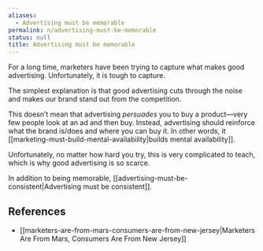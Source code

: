 ```yaml
---
aliases:
  - Advertising must be memorable
permalink: n/advertising-must-be-memorable
status: null
title: Advertising must be memorable
---
```

For a long time, marketers have been trying to capture what makes good advertising. Unfortunately, it is tough to capture.

The simplest explanation is that good advertising cuts through the noise and makes our brand stand out from the competition.

This doesn’t mean that advertising _persuades_ you to buy a product—very few people look at an ad and then buy. Instead, advertising should reinforce what the brand is/does and where you can buy it. In other words, it [[marketing-must-build-mental-availability|builds mental availability]].

Unfortunately, no matter how hard you try, this is very complicated to teach, which is why good advertising is so scarce.

In addition to being memorable, [[advertising-must-be-consistent|Advertising must be consistent]].

## References

- [[marketers-are-from-mars-consumers-are-from-new-jersey|Marketers Are From Mars, Consumers Are From New Jersey]]
